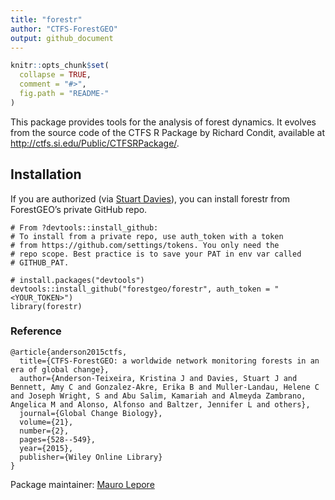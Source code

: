 ```yaml
---
title: "forestr"
author: "CTFS-ForestGEO"
output: github_document
---
```


<!-- README.md is generated from README.Rmd. Please edit that file -->

```r
knitr::opts_chunk$set(
  collapse = TRUE,
  comment = "#>",
  fig.path = "README-"
)
```

This package provides tools for the analysis of forest dynamics. It evolves from the source code of the CTFS R Package by Richard Condit, available at [http://ctfs.si.edu/Public/CTFSRPackage/](http://ctfs.si.edu/Public/CTFSRPackage/).

## Installation

If you are authorized (via [Stuart Davies](daviess@si.edu)), you can install forestr from ForestGEO's private GitHub repo.

```
# From ?devtools::install_github:
# To install from a private repo, use auth_token with a token
# from https://github.com/settings/tokens. You only need the
# repo scope. Best practice is to save your PAT in env var called
# GITHUB_PAT.

# install.packages("devtools")
devtools::install_github("forestgeo/forestr", auth_token = "<YOUR_TOKEN>")
library(forestr)
```

### Reference

```
@article{anderson2015ctfs,
  title={CTFS-ForestGEO: a worldwide network monitoring forests in an era of global change},
  author={Anderson-Teixeira, Kristina J and Davies, Stuart J and Bennett, Amy C and Gonzalez-Akre, Erika B and Muller-Landau, Helene C and Joseph Wright, S and Abu Salim, Kamariah and Almeyda Zambrano, Angelica M and Alonso, Alfonso and Baltzer, Jennifer L and others},
  journal={Global Change Biology},
  volume={21},
  number={2},
  pages={528--549},
  year={2015},
  publisher={Wiley Online Library}
}
```

Package maintainer: [Mauro Lepore](maurolepore@gmail.com)
